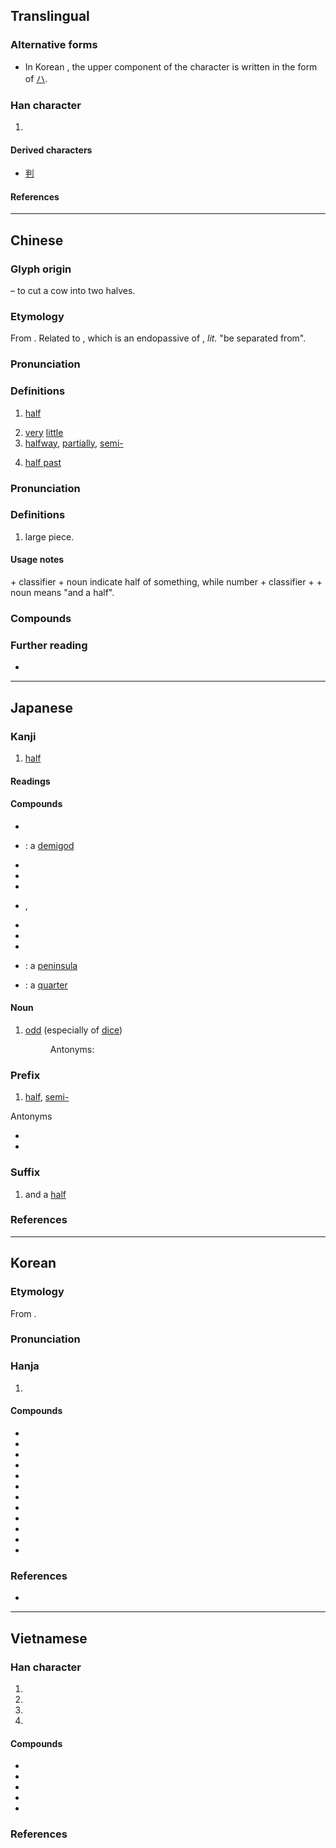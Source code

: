 {{character info}}
==Translingual==
{{stroke order|type=bw}}

===Alternative forms===
* In Korean {{w|hanja}}, the upper component of the character is written in the form of [[ハ#Translingual|ハ]].

===Han character===
{{Han char|rn=24|rad=十|as=03|sn=5|four=90500|canj=FQ|ids=⿻丷𰀁(GHTJV),⿻八𰀁(K)}}

# {{mul-shuowen radical-def|18}}

====Derived characters====
* [[判]]

====References====
{{Han ref|kx=0156.070|dkj=02707|dj=0354.060|hdz=10046.010|uh=534A}}

----

==Chinese==
{{zh-forms}}

===Glyph origin===
{{Han etym}}
{{Han compound|八|牛|t1=to divide|t2=cow|ls=ic}} – to cut a cow into two halves.

===Etymology===
From {{inh|zh|sit-pro|*par}}. Related to {{och-l|畔|bank between fields}}, which is an endopassive of {{och-l|半|half}}, ''lit.'' "be separated from".

===Pronunciation===
{{zh-pron
|m=bàn
|m-s=
|c=bun3
|c-t=
|g=
|h=pfs=pan;gd=ban4
|j=ban3
|mb=bui̿ng
|md=buáng
|mn=ml,jj,tw:pòaⁿ/ml,jj,tw:poàn
|mn_note=pòaⁿ - vernacular; poàn - literary
|mn-t=buan3
|w=2poe
|x=bonn4
|ma=y
|mc=y
|oc=y
|cat=n
}}

===Definitions===
{{zh-hanzi}}

# [[half]]
#: {{zh-x|全國 人口 的 一半|half of the national population}}
#: {{zh-x|一 磅 半|1'''½''' pounds|C}}
#: {{zh-x|十點 半|10:30|C}}
# [[very]] [[little]]
# [[halfway]], [[partially]], [[semi-]]
#: {{zh-x|半 醉 半 醒|partially in a stupor, partially awake}} {{attention|zh|please check}}
# {{lb|zh|informal|neologism}} [[half past]]
#: {{zh-x|九 半|half past nine|C}}
===Pronunciation===
{{zh-pron
|m=pàn
|cat=n
}}

===Definitions===
{{zh-hanzi}}

# large piece.
====Usage notes====
{{zh-l|半}} + classifier + noun indicate half of something, while number + classifier +  {{zh-l|半}} + noun  means "and a half".
: {{zh-x|半 塊 麵包|'''half''' a loaf of bread}}
: {{zh-x|兩 塊 半 麵包|two '''and a half''' loves of bread}}

===Compounds===
{{zh-der|半衰期:half life|半音階:chromatic scale|半島:peninsula|半唐番:"half Chinese" person|一半|一名半職|一大半|一字半句|一官半職|一差半錯|一年半載|一時半刻|一時半霎|一班半點|一男半女|一知半解|一絲半氣|一絲半粟|一絲半絲|一言半句|一言半字|一言半語|一言半辭|一階半級|一階半職|一鱗半爪|一鱗半甲|三更半夜|上半|上半晌|下半夜|下半天|下半年|下半旗|下半晌|下半月|下半輩子|不成半器|中南半島|九龍半島|事倍功半|事半功倍|二半破子|二尺半|伊豆半島|兩句半|八兩半斤|利弊參半|前半晌|劉半農|力倍功半|功過參半|北半球|半三不四|半上落下|半世|半中腰|半些兒|半亞|半人半鬼|半仙|半仙戲|半低元音|半信不信|半信半疑|半個|半個人|半偏|半價|半價倍息|半元音|半分|半刻|半刻工夫|半包兒|半半拉拉|半半羅羅|半合元音|半合兒|半吊子|半吐半吞|半吐半露|半吞半吐|半圓|半圓規|半坡遺址|半垓|半塗而罷|半壁|半壁江山|半壁河山|半夏|半夜|半夜三更|半大不小|半大小子|半天|半子|半官方|半導體|半屏山|半山腰|半工半讀|半師之分|半弓|半影|半徑|半恰|半憨子|半成品|半截|半截入土|半截塔|半截漢子|半截門兒|半扎|半抄兒|半抖音|半折|半拆|半指|半掐|半推半就|半掩半開|半數|半斤八兩|半新|半新不舊|半日|半日片刻|半早|半明半暗|半星|半晌|半會|半月|半月刊|半月瓣|半朝鑾駕|半歇|半死|半死不活|半死半活|半母音|半流體|半灌木|半熟茶|半球|半球體|半瓶醋|半生|半生不熟|半生半熟|半痴不顛|半瘋兒|半癱兒|半百|半睡半醒|半票|半禮|半空|半空中|半空裡|半窄|半箭之功|半籃腳|半籌|半籌不納|半籌莫展|半米兒|半粒|半紀|半絲麻線|半綹|半老徐娘|半自動|半舊|半舌音|半舍|半菽|半菽不飽|半落不合|半薪|半彪子|半製品|半規|半規管|半語子|半豹|半路|半路出家|半蹲|半身|半身不遂|半輩子|半透明|半透明體|半途|半途而廢|半途自畫|半道兒|半邊|半邊天|半邊家庭|半邊蓮|半酣|半醉|半金屬|半鑑|半門子|半閉元音|半開元音|半開化|半開半掩|半開眼|半開門|半間不界|半零不落|半霎|半霎俄延|半青半黃|半面|半面之交|半面之舊|半音|半餉|半高元音|半鹹水湖|半點|半齒音|南半球|印度半島|參半|另一半|各半|土埋半截|多半|多半日|夜半|夜半三更|大半|大半天|大半年|大半拉|大半生|大半輩子|太半|套半車|好半天|寸絲半粟|對半|小半|居其大半|山東半島|巴丹半島|平半|強半|後半世|後半夜|後半天|後半晌|徐娘半老|得失相半|思過半|恆春半島|慢半拍|憂喜參半|打了半跪|折半|搜索半徑|晚半天兒|暴風半徑|更深半夜|月半|朝鮮半島|東半球|核半徑|毀譽參半|水半球|泰半|涼了半截|深更半夜|減半|片鱗半爪|疑信參半|矮了半截|破壞半徑|紙半張|老半天|西半球|西奈半島|赭衣半道|軟半|過半|過半數|遼東半島|降半旗|陸半球|雷州半島|頭半天|馬來半島|黑更半夜|半上聲|半角|半暝:buáng-màng}}

===Further reading===
* {{thcwd|1397}}

{{zh-cat|Beginning}}

----

==Japanese==
{{ja-kanji forms-IVS
|vs1=01
|vs2=03
|col-vs1=aj
|col-vs2=hdmj
|pic-vs1=U534a-kyu.svg
|ref={{R:Kanjipedia|0005726200}}
}}

===Kanji===
{{ja-kanji|grade=2|rs=十03}}

# [[half]]

====Readings====
{{ja-readings
|goon=はん
|kanon=はん
|kun=なか-ば, はん, わか-つ
|nanori=なか, なかば, なからい
}}

====Compounds====
{{der-top}}
{{top2}}
* {{ja-r|半%妖|はん%よう}}
* {{ja-r|半%神|はん%しん}}: a [[demigod]]
* {{ja-r|折%半|せっ%ぱん}}
* {{ja-r|半%時%間|はん%じ%かん}}
* {{ja-r|半%数|はん%すう}}
{{mid2}}
* {{ja-r|半%月|はん%げつ}}, {{ja-r|半%月|はん%つき}}
* {{ja-r|半%年|はん%とし}}
* {{ja-r|半%田|はん%だ}}
* {{ja-r|半%分|はん%ぶん}}
* {{ja-r|半%島|はん%とう}}: a [[peninsula]]
* {{ja-r|四%半|し%はん}}: a [[quarter]]
{{bottom}}
{{der-bottom}}

====Noun====
{{ja-noun|はん}}

# [[odd]] (especially of [[dice]])
#: Antonyms: {{ja-r|丁|ちょう|gloss=[[even]]}}

===Prefix===
{{ja-pos|はん|prefix}}

# [[half]], [[semi-]]
#: {{ja-usex|'''半'''年|'''はん'''とし|'''semi'''annual}}
#: {{ja-usex|'''半'''世%紀|'''はん'''せい%き|'''semi'''centennial}}

;Antonyms
* {{ja-r|複|ふく|gloss=[[double]]}}
* {{ja-r|全|ぜん|gloss=[[entire]]}}

===Suffix===
{{ja-pos|はん|suffix}}

# and a [[half]]
#: {{ja-usex|四%倍 '''半'''|よん%-ばい '''はん'''|four '''and a half''' times}}
#: {{ja-usex|二%十%二%年 '''半'''|に%じゅう%に%-ねん '''はん'''|twenty-two '''and a half''' years}}

===References===
<references/>

----

==Korean==

===Etymology===
From {{der|ko|ltc|-}} {{ltc-l|半}}. {{hanja-sinjeung|반|pan}}

===Pronunciation===
{{ko-hanja-pron|반|l=y}}

===Hanja===
{{ko-hanja-search}}
{{ko-hanja|반|반}}

# {{hanja form of|반|[[half]]}}

====Compounds====
{{der-top3|Compounds}}
* {{ko-l|반지|半指}}
* {{ko-l|반구|半球}}
* {{ko-l|절반|折半}}
* {{ko-l|반음|半音}}
* {{ko-l|반도체|半導體}}
* {{ko-l|^한반도|韓半島}}
* {{ko-l|과반수|過半數}}
* {{ko-l|반치음|半齒音}}
* {{ko-l|^북반구|北半球}}
* {{ko-l|^남반구|南半球}}
* {{ko-l|반만년|半萬年}}
* {{ko-l|반가좌|半跏坐}}
{{der-bottom}}

===References===
* {{R:hanjadoc|970}}

----

==Vietnamese==

===Han character===
{{vi-readings|rs=十03
|hanviet=bán-tdcndg;tdcntd;gdhn;bonet;genibrel
|phienthiet=博漫 bác mạn
|nom=bán-tdcndg;tdcntd;gdhn;bonet;genibrel;taberd, bớn-gdhn;bonet;genibrel;taberd, bướng-gdhn;btcn, vắn-tdcndg, búng-tdcntd, bận-gdhn, ban-gdhn, bướn-genibrel
}}

# {{han tu form of|bán|[[half]]}}
# {{Nom form of|vắn|[[short]], [[brief]]}}
# {{Nom form of|bán|to [[sell]]}}
# {{Nom form of|bớn}}

====Compounds====
{{der-top3|Compounds}}
* {{vi-l|半球|bán cầu}}
* {{vi-l|半引|bán dẫn}}
* {{vi-l|半島|bán đảo}}
* {{vi-l|半結|bán kết}}
* {{vi-l|半徑|bán kính}}
{{der-bottom}}

===References===
<references/>